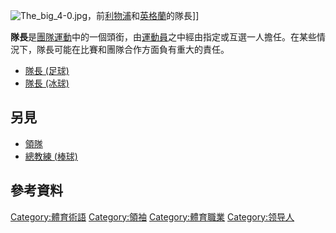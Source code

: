{{Wiktionary|队长}}
[[File:The_big_4-0.jpg|thumb]]，前[[利物浦足球俱乐部|利物浦]]和[[英格蘭足球代表隊|英格蘭]]的隊長]]

'''隊長'''是[[團隊運動|團隊運動]]中的一個頭銜，由[[運動員|運動員]]之中經由指定或互選一人擔任。在某些情況下，隊長可能在比賽和團隊合作方面負有重大的責任。

*[[隊長_(足球)|隊長 (足球)]]
*[[隊長_(冰球)|隊長 (冰球)]]

==另見==
* [[領隊|領隊]]
* [[總教練_(棒球)|總教練 (棒球)]]

==參考資料==
{{reflist}}

{{sport-stub}}

[[Category:體育術語|Category:體育術語]]
[[Category:領袖|Category:領袖]]
[[Category:體育職業|Category:體育職業]]
[[Category:领导人|Category:领导人]]